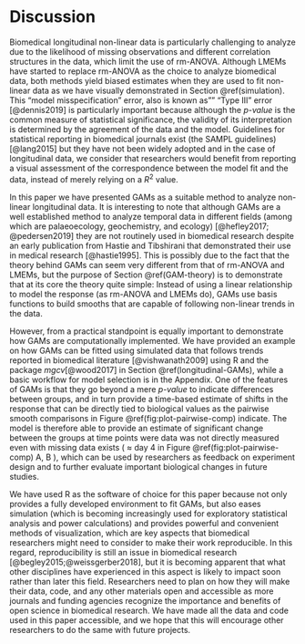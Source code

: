 # Discussion

Biomedical longitudinal non-linear data is particularly challenging to analyze due to the likelihood of missing observations and different correlation structures in the data, which limit the use of rm-ANOVA. Although LMEMs have started to replace rm-ANOVA as the choice to analyze biomedical data, both methods yield biased estimates when they are used to fit non-linear data as we have visually demonstrated in Section \@ref(simulation). This "model misspecification" error, also is known as"" "Type III" error [@dennis2019] is particularly important because although the _p-value_ is the common measure of statistical significance, the validity of its interpretation is determined by the agreement of the data and the model. Guidelines for statistical reporting in biomedical journals exist (the SAMPL guidelines) [@lang2015] but they have not been widely adopted and in the case of longitudinal data, we consider that researchers would benefit from reporting a visual assessment of the correspondence between the model fit and the data, instead of merely relying on a $R^2$ value.

In this paper we have presented GAMs as a suitable method to analyze non-linear longitudinal data. It is interesting to note that although GAMs are a well established method to analyze temporal data in different fields (among which are palaeoecology, geochemistry, and ecology) [@hefley2017; @pedersen2019] they are not routinely used in biomedical research despite an early publication from Hastie and Tibshirani that demonstrated their use in medical research [@hastie1995]. This is possibly due to the fact that the theory behind GAMs can seem very different from that of rm-ANOVA and LMEMs, but the purpose of Section \@ref(GAM-theory) is to demonstrate that at its core the theory quite simple: Instead of using a linear relationship to model the response (as rm-ANOVA and LMEMs do), GAMs use basis functions to build smooths that are capable of following non-linear trends in the data.

However, from a practical standpoint is equally important to demonstrate how GAMs are computationally implemented. We have provided an example on how GAMs can be fitted using simulated data that follows trends reported in biomedical literature [@vishwanath2009] using $\textsf{R}$ and the package _mgcv_[@wood2017] in Section \@ref(longitudinal-GAMs), while a basic workflow for model selection is in the Appendix. One of the features of GAMs is that they go beyond a mere _p-value_ to indicate differences between groups, and in turn provide a time-based estimate of shifts in the response that can be directly tied to biological values as the pairwise smooth comparisons in Figure  \@ref(fig:plot-pairwise-comp) indicate. The model is therefore able to provide an estimate of significant change between the groups at time points were data was not directly measured even with missing data exists ( $\approx$ day 4 in Figure \@ref(fig:plot-pairwise-comp) A, B ), which can be used by researchers as feedback on experiment design and to further evaluate important biological changes in future studies. 

We have used $\textsf{R}$ as the software of choice for this paper because not only provides a fully developed environment to fit GAMs, but also eases simulation (which is becoming increasingly used for exploratory statistical analysis and power calculations) and provides powerful and convenient methods of visualization, which are key aspects that biomedical researchers might need to consider to make their work reproducible. In this regard, reproducibility is still an issue in biomedical research [@begley2015;@weissgerber2018], but it is becoming apparent that what other disciplines have experienced in this aspect is likely to impact soon rather than later this field. Researchers need to plan on how they will make their data, code, and any other materials open and accessible as more journals and funding agencies recognize the importance and benefits of open science in biomedical research. We have made all the data and code used in this paper accessible, and we hope that this will encourage other researchers to do the same with future projects.
